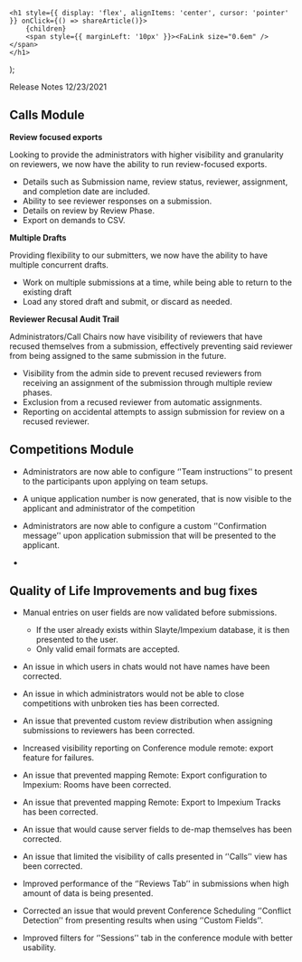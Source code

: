 

    <h1 style={{ display: 'flex', alignItems: 'center', cursor: 'pointer' }} onClick={() => shareArticle()}>
        {children} 
        <span style={{ marginLeft: '10px' }}><FaLink size="0.6em" /></span>
    </h1>
);

<ToastContainer />

<ClickableTitle>Release Notes 12/23/2021</ClickableTitle>




## **Calls Module**


**Review focused exports**


Looking to provide the administrators with higher visibility and granularity on reviewers, we now have the ability to run review-focused exports.


* Details such as Submission name, review status, reviewer, assignment, and completion date are included.
* Ability to see reviewer responses on a submission.
* Details on review by Review Phase.
* Export on demands to CSV.


**Multiple Drafts**


Providing flexibility to our submitters, we now have the ability to have multiple concurrent drafts.


* Work on multiple submissions at a time, while being able to return to the existing draft
* Load any stored draft and submit, or discard as needed.


**Reviewer Recusal Audit Trail**


Administrators/Call Chairs now have visibility of reviewers that have recused themselves from a submission, effectively preventing said reviewer from being assigned to the same submission in the future.


* Visibility from the admin side to prevent recused reviewers from receiving an assignment of the submission through multiple review phases.
* Exclusion from a recused reviewer from automatic assignments.
* Reporting on accidental attempts to assign submission for review on a recused reviewer.


## **Competitions Module**


* Administrators are now able to configure ‘'Team instructions’' to present to the participants upon applying on team setups.
* A unique application number is now generated, that is now visible to the applicant and administrator of the competition
* Administrators are now able to configure a custom ‘'Confirmation message’' upon application submission that will be presented to the applicant.


* 


## **Quality of Life Improvements and bug fixes**


* Manual entries on user fields are now validated before submissions.


	+ If the user already exists within Slayte/Impexium database, it is then presented to the user.
	+ Only valid email formats are accepted.
* An issue in which users in chats would not have names have been corrected.
* An issue in which administrators would not be able to close competitions with unbroken ties has been corrected.
* An issue that prevented custom review distribution when assigning submissions to reviewers has been corrected.
* Increased visibility reporting on Conference module remote: export feature for failures.
* An issue that prevented mapping Remote: Export configuration to Impexium: Rooms have been corrected.
* An issue that prevented mapping Remote: Export to Impexium Tracks has been corrected.
* An issue that would cause server fields to de-map themselves has been corrected.
* An issue that limited the visibility of calls presented in ‘'Calls’' view has been corrected.
* Improved performance of the ‘'Reviews Tab’' in submissions when high amount of data is being presented.
* Corrected an issue that would prevent Conference Scheduling ‘'Conflict Detection’' from presenting results when using ‘'Custom Fields’'.
* Improved filters for ‘'Sessions’' tab in the conference module with better usability.


